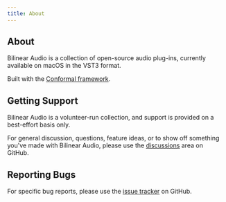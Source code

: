 ```yaml
---
title: About
---
```


## About

Bilinear Audio is a collection of open-source audio plug-ins, currently available on macOS in the VST3 format.

Built with the [Conformal framework](http://russellmcc.github.io/conformal).

## Getting Support

Bilinear Audio is a volunteer-run collection, and support is provided on a best-effort basis only.

For general discussion, questions, feature ideas, or to show off something you've made with Bilinear Audio,
please use the [discussions](https://github.com/russellmcc/bilinear-audio/discussions) area on GitHub.

## Reporting Bugs

For specific bug reports, please use the [issue tracker](https://github.com/russellmcc/bilinear-audio/issues) on GitHub.
